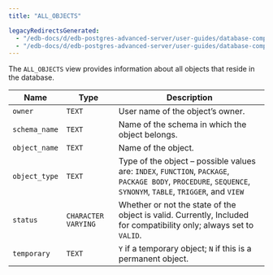 ```yaml
---
title: "ALL_OBJECTS"

legacyRedirectsGenerated:
  - "/edb-docs/d/edb-postgres-advanced-server/user-guides/database-compatibility-for-oracle-developers-catalog-views-guide/13/all_objects.html"
  - "/edb-docs/d/edb-postgres-advanced-server/user-guides/database-compatibility-for-oracle-developers-catalog-views-guide/latest/all_objects.html"
---
```


<div id="all_objects" class="registered_link"></div>

The `ALL_OBJECTS` view provides information about all objects that reside in the database.

| Name          | Type                | Description                                                                                                                                                  |
| ------------- | ------------------- | ------------------------------------------------------------------------------------------------------------------------------------------------------------ |
| `owner`       | `TEXT`              | User name of the object’s owner.                                                                                                                             |
| `schema_name` | `TEXT`              | Name of the schema in which the object belongs.                                                                                                              |
| `object_name` | `TEXT`              | Name of the object.                                                                                                                                          |
| `object_type` | `TEXT`              | Type of the object – possible values are: `INDEX`, `FUNCTION`, `PACKAGE`, `PACKAGE BODY`, `PROCEDURE`, `SEQUENCE`, `SYNONYM`, `TABLE`, `TRIGGER`, and `VIEW` |
| `status`      | `CHARACTER VARYING` | Whether or not the state of the object is valid. Currently, Included for compatibility only; always set to `VALID`.                                          |
| `temporary`   | `TEXT`              | `Y` if a temporary object; `N` if this is a permanent object.                                                                                                |
